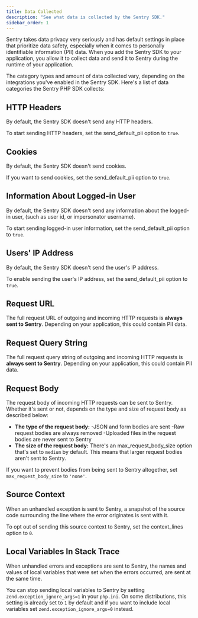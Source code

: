 ```yaml
---
title: Data Collected
description: "See what data is collected by the Sentry SDK."
sidebar_order: 1
---
```


Sentry takes data privacy very seriously and has default settings in place that prioritize data safety, especially when it comes to personally identifiable information (PII) data. When you add the Sentry SDK to your application, you allow it to collect data and send it to Sentry during the runtime of your application.

The category types and amount of data collected vary, depending on the integrations you've enabled in the Sentry SDK. Here's a list of data categories the Sentry PHP SDK collects:

## HTTP Headers

By default, the Sentry SDK doesn't send any HTTP headers.

To start sending HTTP headers, set the <PlatformLink to="/configuration/options/#send_default_pii">send_default_pii option</PlatformLink> to `true`.

## Cookies

By default, the Sentry SDK doesn't send cookies.

If you want to send cookies, set the <PlatformLink to="/configuration/options/#send_default_pii">send_default_pii option</PlatformLink> to `true`.

## Information About Logged-in User

By default, the Sentry SDK doesn't send any information about the logged-in user, (such as user id, or impersonator username).

To start sending logged-in user information, set the <PlatformLink to="/configuration/options/#send_default_pii">send_default_pii option</PlatformLink> to `true`.

## Users' IP Address

By default, the Sentry SDK doesn't send the user's IP address.

To enable sending the user's IP address, set the <PlatformLink to="/configuration/options/#send_default_pii">send_default_pii option</PlatformLink> to `true`.

## Request URL

The full request URL of outgoing and incoming HTTP requests is **always sent to Sentry**. Depending on your application, this could contain PII data.

## Request Query String

The full request query string of outgoing and incoming HTTP requests is **always sent to Sentry**. Depending on your application, this could contain PII data.

## Request Body

The request body of incoming HTTP requests can be sent to Sentry. Whether it's sent or not, depends on the type and size of request body as described below:

- **The type of the request body:**
  -JSON and form bodies are sent
  -Raw request bodies are always removed
  -Uploaded files in the request bodies are never sent to Sentry
- **The size of the request body:** There's an <PlatformLink to="/configuration/options/#max_request_body_size">max_request_body_size option</PlatformLink> that's set to `medium` by default. This means that larger request bodies aren't sent to Sentry.

If you want to prevent bodies from being sent to Sentry altogether, set `max_request_body_size` to `'none'`.

## Source Context

When an unhandled exception is sent to Sentry, a snapshot of the source code surrounding the line where the error originates is sent with it.

To opt out of sending this source context to Sentry, set the <PlatformLink to="/configuration/options/#context_lines">context_lines option</PlatformLink> to `0`.

## Local Variables In Stack Trace

When unhandled errors and exceptions are sent to Sentry, the names and values of local variables that were set when the errors occurred, are sent at the same time.

You can stop sending local variables to Sentry by setting `zend.exception_ignore_args=1` in your `php.ini`. On some distributions, this setting is already set to `1` by default and if you want to include local variables set `zend.exception_ignore_args=0` instead.
